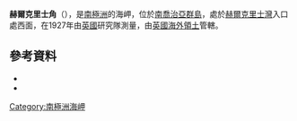{{coord|54|7|S|36|40|W|source:GNIS|display=title}}

'''赫爾克里士角'''（{{lang-en|Hercules Point}}），是[[南極洲|南極洲]]的海岬，位於[[南喬治亞群島|南喬治亞群島]]，處於[[赫爾克里士灣|赫爾克里士灣]]入口處西面，在1927年由[[英國|英國]]研究隊測量，由[[英國海外領土|英國海外領土]]管轄。

==參考資料==
*{{cite gnis | type = antarid | id = 6683| name = Hercules Point | accessdate = 2012-06-14}}
*{{usgs-gazetteer|id=6683}}

{{Antarctica-geo-stub}}
[[Category:南極洲海岬|Category:南極洲海岬]]